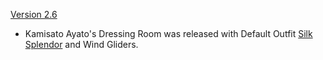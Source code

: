 {{Change History/Header}}
[[Version 2.6]]
* Kamisato Ayato's Dressing Room was released with Default Outfit [[Silk Splendor]] and Wind Gliders.